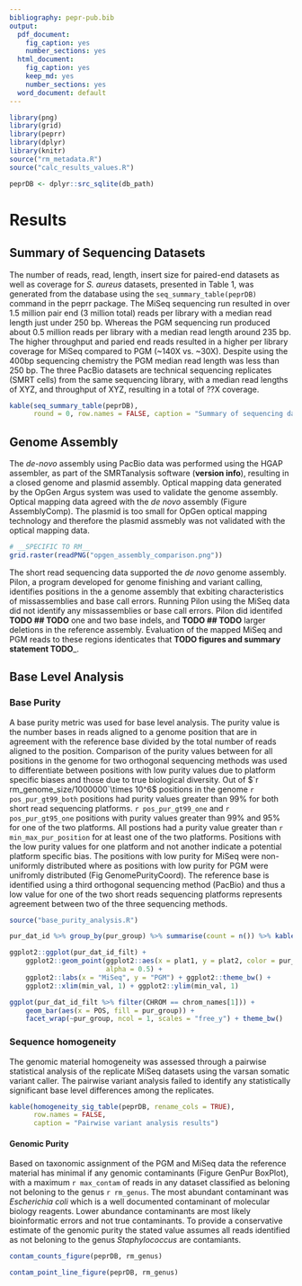 ```yaml
---
bibliography: pepr-pub.bib
output:
  pdf_document:
    fig_caption: yes
    number_sections: yes
  html_document:
    fig_caption: yes
    keep_md: yes
    number_sections: yes
  word_document: default
---
```


```r
library(png)
library(grid)
library(peprr)
library(dplyr)
library(knitr)
source("rm_metadata.R")
source("calc_results_values.R")
```

```r
peprDB <- dplyr::src_sqlite(db_path)
```

# Results
## Summary of Sequencing Datasets
The number of reads, read, length, insert size for paired-end datasets as well as coverage for _S. aureus_ datasets, presented in Table 1, was generated from the database using the `seq_summary_table(peprDB)` command in the peprr package.  The MiSeq sequencing run resulted in over 1.5 million pair end (3 million total) reads per library with a median read length just under 250 bp.  Whereas the PGM sequencing run produced about 0.5 million reads per library with a median read length around 235 bp.  The higher throughput and paried end reads resulted in a higher per library coverage for MiSeq compared to PGM (~140X vs. ~30X).  Despite using the 400bp sequencing chemistry the PGM median read length was less than 250 bp.  The three PacBio datasets are technical sequencing replicates (SMRT cells) from the same sequencing library, with a median read lengths of XYZ, and throughput of XYZ, resulting in a total of ??X coverage.

```r
kable(seq_summary_table(peprDB), 
      round = 0, row.names = FALSE, caption = "Summary of sequencing datasets")
```

## Genome Assembly
The _de-novo_ assembly using PacBio data was performed using the HGAP assembler, as part of the SMRTanalysis software (__version info__), resulting in a closed genome and plasmid assembly. Optical mapping data generated by the OpGen Argus system was used to validate the genome assembly.  Optical mapping data agreed with the _de novo_ assembly (Figure AssemblyComp). The plasmid is too small for OpGen optical mapping technology and therefore the plasmid assmebly was not validated with the optical mapping data.  

```r
# __SPECIFIC TO RM__
grid.raster(readPNG("opgen_assembly_comparison.png"))
```

The short read sequencing data supported the _de novo_ genome assembly. Pilon, a program developed for genome finishing and variant calling, identifies positions in the a genome assembly that exbiting characteristics of missassemblies and base call errors.  Running Pilon using the MiSeq data did not identify any missassemblies or base call errors.  Pilon did identifed __TODO ## TODO__ one and two base indels, and __TODO ## TODO__ larger deletions in the reference assembly.  Evaluation of the mapped MiSeq and PGM reads to these regions identicates that __TODO figures and summary statement TODO___.

## Base Level Analysis
### Base Purity
A base purity metric was used for base level analysis.  The purity value is the number bases in reads aligned to a genome position that are in agreement with the reference base divided by the total number of reads aligned to the position.  Comparison of the purity values between for all positions in the genome for two orthogonal sequencing methods was used to differentiate between positions with low purity values due to platform specific biases and those due to true biological diversity.  Out of $`r rm_genome_size/1000000`\times 10^6$ positions in the genome `r pos_pur_gt99_both` positions had purity values greater than 99\% for both short read sequencing platforms.  `r pos_pur_gt99_one` and `r pos_pur_gt95_one` positions with purity values greater than 99% and 95% for one of the two platforms.  All postions had a purity value greater than `r min_max_pur_position` for at least one of the two platforms. Positions with the low purity values for one platform and not another indicate a potential platform specific bias.  The positions with low purity for MiSeq were non-uniformly distributed where as positions with low purity for PGM were unifromly distributed (Fig GenomePurityCoord).  The reference base is identified using a third orthogonal sequencing method (PacBio) and thus a low value for one of the two short reads sequencing platforms represents agreement between two of the three sequencing methods.  

```r
source("base_purity_analysis.R")
```

```r
pur_dat_id %>% group_by(pur_group) %>% summarise(count = n()) %>% kable(row.names = NA, caption = "Number of genome positions with purity values higher and lower than 0.99 for MiSeq and PGM sequencing platforms.")
```

```r
ggplot2::ggplot(pur_dat_id_filt) +
    ggplot2::geom_point(ggplot2::aes(x = plat1, y = plat2, color = pur_group),
                        alpha = 0.5) +
    ggplot2::labs(x = "MiSeq", y = "PGM") + ggplot2::theme_bw() + 
    ggplot2::xlim(min_val, 1) + ggplot2::ylim(min_val, 1)
```

```r
ggplot(pur_dat_id_filt %>% filter(CHROM == chrom_names[1])) + 
    geom_bar(aes(x = POS, fill = pur_group)) + 
    facet_wrap(~pur_group, ncol = 1, scales = "free_y") + theme_bw()
```


### Sequence homogeneity
The genomic material homogeneity was assessed through a pairwise statistical analysis of the replicate MiSeq datasets using the varsan somatic variant caller.  The pairwise variant analysis failed to identify any statistically significant base level differences among the replicates.

```r
kable(homogeneity_sig_table(peprDB, rename_cols = TRUE), 
      row.names = FALSE,
      caption = "Pairwise variant analysis results")
```

#### Genomic Purity
Based on taxonomic assignment of the PGM and MiSeq data the reference material has minimal if any genomic contaminants (Figure GenPur BoxPlot), with a maximum `r max_contam` of reads in any dataset classified as beloning not beloning to the genus `r rm_genus`.  The most abundant contaminant was _Escherichia coli_ which is a well documented contaminant of molecular biology reagents. Lower abundance contaminants are most likely bioinformatic errors and not true contaminants. To provide a conservative estimate of the genomic purity the stated value assumes all reads identified as not beloning to the genus _Staphylococcus_ are contamiants.

```r
contam_counts_figure(peprDB, rm_genus)
```

```r
contam_point_line_figure(peprDB, rm_genus)
```